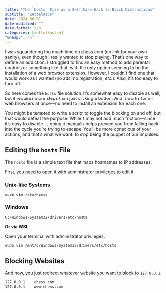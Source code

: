 ```yaml
---
title: "The `hosts` File as a Self-Care Hack to Block Distractions"
subtitle: "Zettel#156"
date: 2024-06-01
date-modified: ""
date-format: iso
categories: [zettelkasten]
"&nbsp;": "⭐"
---
```

I was squandering too much time on chess.com (no link for your own sanity), even though I really wanted to stop playing. That's one way to define an addiction. I struggled to find an easy method to add parental controls or something like that, with the only option seeming to be the installation of a web browser extension. However, I couldn't find one that would work as I wanted (no ads, no registration, *etc.*). Also, it's too easy to turn off.

So here comes the `hosts` file solution. It's somewhat easy to disable as well, but it requires more steps than just clicking a button. And it works for all web browsers at once—no need to install an extension for each one.

You might be tempted to write a script to toggle the blocking on and off, but that would defeat the purpose. While it may not add much friction—since it's easy to disable—, doing it manually helps prevent you from falling back into the cycle you're trying to escape. You'll be more conscious of your actions, and that's what we want: to stop being the puppet of our impulses.

## Editing the `hosts` File

The `hosts` file is a simple text file that maps hostnames to IP addresses.

First, you need to open it with administrator privileges to edit it.

### Unix-like Systems

```
sudo vim /etc/hosts
```

### Windows

```
C:\Windows\System32\drivers\etc\hosts
```

**Or via WSL**:

Open your terminal with administrator privileges.

```
sudo vim /mnt/c/Windows/System32/drivers/etc/hosts
```

## Blocking Websites

And now, you just redirect whatever website you want to block to `127.0.0.1`.

```bash
127.0.0.1    chess.com
127.0.0.1    www.chess.com
```
